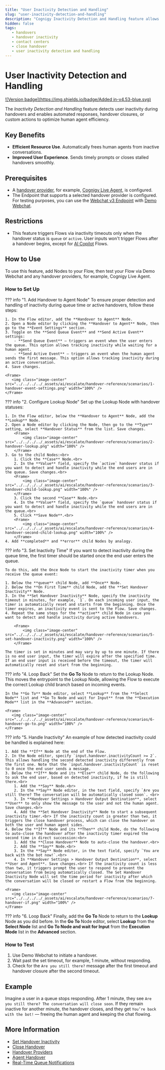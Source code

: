 ```yaml
---
title: "User Inactivity Detection and Handling"
slug: "user-inactivity-detection-and-handling"
description: "Cognigy Inactivity Detection and Handling feature allows you to detect inactivity of end users during handovers and to handle this inactivity by auto-closing the handover, configuring automated responses or trigger further actions."
hidden: false
tags:
   - handovers
   - handover inactivity
   - contact centers
   - close handover
   - user inactivity detection and handling
---
```


# User Inactivity Detection and Handling

[![Version badge](https://img.shields.io/badge/Added in-v4.53-blue.svg)](../../release-notes/4.53.md)

The _Inactivity Detection and Handling_ feature detects user inactivity during handovers
and enables automated responses,
handover closures, or custom actions to optimize human agent efficiency.

## Key Benefits

- **Efficient Resource Use**. Automatically frees human agents from inactive conversations.
- **Improved User Experience**. Sends timely prompts or closes stalled handovers smoothly.

## Prerequisites

- A [handover provider](handover-reference/overview.md), for example, [Cognigy Live Agent](handover-reference/live-agent.md), is configured.
- The Endpoint that supports a selected handover provider is configured. For testing purposes, you can use the [Webchat v3 Endpoint](../../webchat/v3/overview.md) with [Demo Webchat](../../webchat/demo.md).

## Restrictions

- This feature triggers Flows via inactivity timeouts only when the handover status is `queue` or `active`. User inputs won't trigger Flows after a handover begins, except for [AI Copilot](../../ai-copilot/index.md) Flows.

## How to Use

To use this feature, add Nodes to your Flow, then test your Flow via Demo Webchat and any handover providers, for example, Cognigy Live Agent.

### How to Set Up

??? info "1. Add Handover to Agent Node"
    To ensure proper detection and handling of inactivity during queue time or active handovers, follow these steps:

    1. In the Flow editor, add the **Handover to Agent** Node.
    2. Open a Node editor by clicking the **Handover to Agent** Node, then go to the **Event Settings** section.
    3. Toggle on the **Send Queue Event** and **Send Active Event** settings:
        - **Send Queue Event** — triggers an event when the user enters the queue. This option allows tracking inactivity while waiting for a human agent.
        - **Send Active Event** — triggers an event when the human agent sends the first message. This option allows tracking inactivity during an active conversation.
    4. Save changes.

    <Frame>
       <img class="image-center" src="../../../../_assets/ai/escalate/handover-reference/scenarios/1-handover-event-settings.png" width="100%" />
    </Frame>

??? info "2. Configure Lookup Node"
    Set up the Lookup Node with handover statuses:

    1. In the Flow editor, below the **Handover to Agent** Node, add the **Lookup** Node.
    2. Open a Node editor by clicking the Node, then go to the **Type** setting, select **Handover Status** from the list. Save changes.
        <Frame>
            <img class="image-center" src="../../../../_assets/ai/escalate/handover-reference/scenarios/2-handover-lookup.png" width="100%" />
        </Frame>
    3. Go to the child Nodes:<br>
        1. Click the **Case** Node.<br>
        2. In the **Value** field, specify the `active` handover status if you want to detect and handle inactivity while the end users are in the queue. Save changes.<br>
        <Frame>
            <img class="image-center" src="../../../../_assets/ai/escalate/handover-reference/scenarios/3-handover-child-lookup.png" width="100%" />
        </Frame>
        3. Click the second **Case** Node.<br>
        4. In the **Value** field, specify the `queue` handover status if you want to detect and handle inactivity while the end users are in the queue.<br>
        5. Click **Save Node**.<br>
        <Frame>
            <img class="image-center" src="../../../../_assets/ai/escalate/handover-reference/scenarios/4-handover-second-child-lookup.png" width="100%" />
        </Frame>
    4. Add **completed** and **error** child Nodes by analogy.

??? info "3. Set Inactivity Time"
    If you want to detect inactivity during the queue time, the first timer should be started once the end user enters the queue.

    To do this, add the Once Node to start the inactivity timer when you receive the queue event:

    1. Below the **queue** child Node, add **Once** Node.
    2. Below the **On First Time** child Node, add the **Set Handover Inactivity** Node.
    3. In the **Set Handover Inactivity** Node, specify the inactivity timeout in minutes, for example, `1`. On each incoming user input, the timer is automatically reset and starts from the beginning. Once the timer expires, an inactivity event is sent to the Flow. Save changes.
    4. Repeat the same steps for the **active** child Node in case you want to detect and handle inactivity during active handovers.

        <Frame>
            <img class="image-center" src="../../../../_assets/ai/escalate/handover-reference/scenarios/5-set-handover-inactivity.png" width="100%" />
        </Frame>

    The timer is set in minutes and may vary by up to one minute. If there is no end user input, the timer will expire after the specified time. If an end user input is received before the timeout, the timer will automatically reset and start from the beginning.
 
??? info "4. Loop Back"
    Set the **Go To** Node to return to the Lookup Node.
    This moves the entrypoint to the Lookup Node, allowing the Flow to execute the correct Lookup child branch based on incoming events.
   
    In the **Go To** Node editor, select **Lookup** from the **Select Node** list and **Go To Node and wait for Input** from the **Execution Mode** list in the **Advanced** section.
   
    <Frame>
       <img class="image-center" src="../../../../_assets/ai/escalate/handover-reference/scenarios/6-handover-go-to.png" width="100%" />
    </Frame>

??? info "5. Handle Inactivity"
    An example of how detected inactivity could be handled is explained here:

    1. Add the **If** Node at the end of the Flow.
    2. In the Node editor, specify `input.handover.inactivityCount >= 2`. This allows handling the second detected inactivity differently from the first one. Note that the `input.handover.inactivityCount` is reset to 0 once the end user sends a message.
    3. Below the **If** Node and its **Else** child Node, do the following to ask the end user, based on detected inactivity, if he is still there.<br>
        1. Add the **Say** Node.<br>
        2. In the **Say** Node editor, in the text field, specify `Are you still there? The conversation will be automatically closed soon`. <br>
        3. In **Handover Settings > Handover Output Destination**, select **User** to only show the message to the user and not the human agent. Save changes.<br>
        4. Add the **Set Handover Inactivity** Node to start a subsequent inactivity timer.<br> If the inactivity count is greater than two, it triggers the close handover process, which can close the handover on both the user and human agent sides.
    4. Below the **If** Node and its **Then** child Node, do the following to auto-close the handover after the inactivity timer expired the second time in direct succession:<br>
        1. Add the **Close Handover** Node to auto-close the handover.<br>
        2. Add the **Say** Node.<br>
        3. In the **Say** Node editor, in the text field, specify `You are back with the bot now!`.<br>
        4. In **Handover Settings > Handover Output Destination**, select **User and Agent**. Save changes.<br> If the inactivity count is less than two, it triggers prompt the user to respond to prevent the conversation from being automatically closed. The Set Handover Inactivity Node will set the time period for inactivity after which the conversation will be closed or restart a Flow from the beginning.

    <Frame>
       <img class="image-center" src="../../../../_assets/ai/escalate/handover-reference/scenarios/7-handover-if.png" width="100%" />
    </Frame>

??? info "6. Loop Back"
    Finally, add the **Go To** Node to return to the **Lookup** Node as you did before. In the **Go To** Node editor,
    select **Lookup** from the **Select Node** list
    and **Go To Node and wait for Input** from the **Execution Mode** list in the **Advanced** section. 

### How to Test 

1. Use Demo Webchat to initiate a handover.  
2. Wait past the set timeout, for example, 1 minute, without responding.  
3. Check for the `Are you still there?` message after the first timeout and handover closure after the second timeout.

## Example

Imagine a user in a queue stops responding. 
After 1 minute,
they see
`Are you still there? The conversation will close soon`. If they remain inactive for another minute, the handover closes, and they get `You’re back with the bot!`
— freeing the human agent and keeping the chat flowing.

## More Information

- [Set Handover Inactivity](../build/node-reference/service/set-handover-inactivity.md)
- [Close Handover](../build/node-reference/service/close-handover.md)
- [Handover Providers](handover-reference/overview.md)
- [Agent Handover](../build/node-reference/service/handover-to-agent.md)
- [Real-Time Queue Notifications](../../live-agent/conversation/conversation-queue/real-time-queue-notifications.md)
